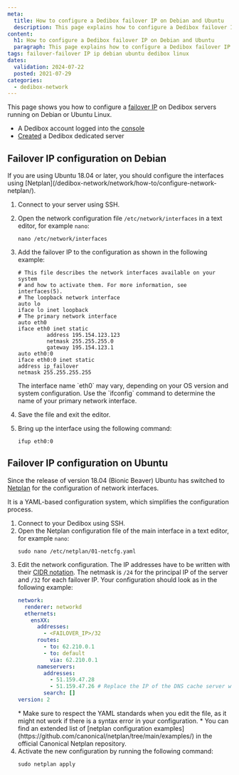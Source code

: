 ```yaml
---
meta:
  title: How to configure a Dedibox failover IP on Debian and Ubuntu
  description: This page explains how to configure a Dedibox failover IP on Debian or Ubuntu Linux.
content:
  h1: How to configure a Dedibox failover IP on Debian and Ubuntu
  paragraph: This page explains how to configure a Dedibox failover IP on Debian or Ubuntu Linux.
tags: failover-failover IP ip debian ubuntu dedibox linux
dates:
  validation: 2024-07-22
  posted: 2021-07-29
categories:
  - dedibox-network
---
```


This page shows you how to configure a [failover IP](/dedibox-network/ip-failover/concepts/#failover-ips) on Dedibox servers running on Debian or Ubuntu Linux.

<Macro id="requirements" />

- A Dedibox account logged into the [console](https://console.online.net/)
- [Created](/dedibox/dedicated-servers/how-to/order-a-server/) a Dedibox dedicated server

## Failover IP configuration on Debian

<Message type="note">
  If you are using Ubuntu 18.04 or later, you should configure the interfaces using [Netplan](/dedibox-network/network/how-to/configure-network-netplan/).
</Message>

1. Connect to your server using SSH.
2. Open the network configuration file `/etc/network/interfaces` in a text editor, for example `nano`:
    ```
    nano /etc/network/interfaces
    ```
3. Add the failover IP to the configuration as shown in the following example:
    ```
    # This file describes the network interfaces available on your system
    # and how to activate them. For more information, see interfaces(5).
    # The loopback network interface
    auto lo
    iface lo inet loopback
    # The primary network interface
    auto eth0
    iface eth0 inet static
        	 address 195.154.123.123
         	 netmask 255.255.255.0
        	 gateway 195.154.123.1
    auto eth0:0
    iface eth0:0 inet static
    address ip_failover
    netmask 255.255.255.255
    ```

    <Message type="note">
      The interface name `eth0` may vary, depending on your OS version and system configuration. Use the `ifconfig` command to determine the name of your primary network interface.
    </Message>
4. Save the file and exit the editor.
5. Bring up the interface using the following command:
    ```
    ifup eth0:0
    ```

## Failover IP configuration on Ubuntu

Since the release of version 18.04 (Bionic Beaver) Ubuntu has switched to [Netplan](https://netplan.io/) for the configuration of network interfaces.

It is a YAML-based configuration system, which simplifies the configuration process.

1. Connect to your Dedibox using SSH.
2. Open the Netplan configuration file of the main interface in a text editor, for example `nano`:
    ```
    sudo nano /etc/netplan/01-netcfg.yaml
    ```
3. Edit the network configuration. The IP addresses have to be written with their [CIDR notation](https://en.wikipedia.org/wiki/Classless_Inter-Domain_Routing#CIDR_notation/). The netmask is `/24` for the principal IP of the server and `/32` for each failover IP. Your configuration should look as in the following example:
    ```yaml
    network:
      renderer: networkd
      ethernets:
        ensXX:
          addresses:
            - <FAILOVER_IP>/32
          routes:
            - to: 62.210.0.1
            - to: default
              via: 62.210.0.1
          nameservers:
            addresses:
              - 51.159.47.28
              - 51.159.47.26 # Replace the IP of the DNS cache server with the one located in the same physical location as your machine for optimal performance (https://www.scaleway.com/en/docs/console/account/reference-content/scaleway-network-information/#dns-cache-servers/)
            search: []
    version: 2
    ```
    <Message type="tip">
      * Make sure to respect the YAML standards when you edit the file, as it might not work if there is a syntax error in your configuration.
      * You can find an extended list of [netplan configuration examples](https://github.com/canonical/netplan/tree/main/examples/) in the official Canonical Netplan repository.
    </Message>
4. Activate the new configuration by running the following command:
    ```
    sudo netplan apply
    ```


